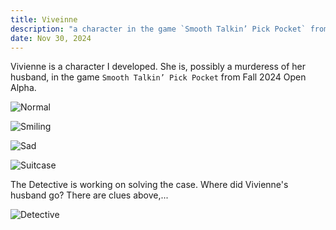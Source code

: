 ```yaml
---
title: Viveinne
description: "a character in the game `Smooth Talkin’ Pick Pocket` from Fall 2024 Open Alpha"
date: Nov 30, 2024
---
```


Vivienne is a character I developed.  She is, possibly a murderess of her husband, in the game `Smooth Talkin’ Pick Pocket` from Fall 2024 Open Alpha.  

![Normal](/images/vivienne/vivienne-normal.png) 

![Smiling](/images/vivienne/vivienne-smiling.png) 

![Sad](/images/vivienne/vivienne-sad.png) 

![Suitcase](/images/vivienne/vivienne-suitcase.png) 

The Detective is working on solving the case.  Where did Vivienne's husband go?  There are clues above,...

![Detective](/images/vivienne/vivienne-detective.png) 